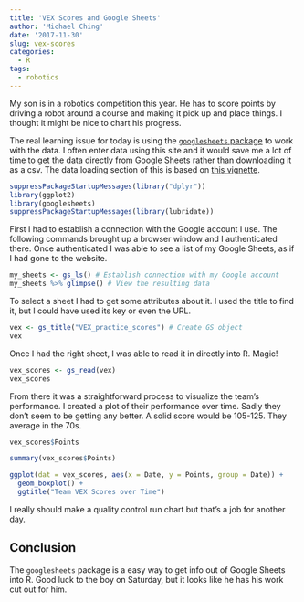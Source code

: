 ```yaml
---
title: 'VEX Scores and Google Sheets'
author: 'Michael Ching'
date: '2017-11-30'
slug: vex-scores
categories:
  - R
tags:
  - robotics
---
```


My son is in a robotics competition this year. He has to score points by driving a robot around a course and making it pick up and place things. I thought it might be nice to chart his progress.

The real learning issue for today is using the [`googlesheets` package](https://github.com/jennybc/googlesheets) to work with the data. I often enter data using this site and it would save me a lot of time to get the data directly from Google Sheets rather than downloading it as a csv. The data loading section of this is based on [this vignette](https://rawgit.com/jennybc/googlesheets/master/vignettes/basic-usage.html).
```r
suppressPackageStartupMessages(library("dplyr"))
library(ggplot2)
library(googlesheets)
suppressPackageStartupMessages(library(lubridate))
```
First I had to establish a connection with the Google account I use. The following commands brought up a browser window and I authenticated there. Once authenticated I was able to see a list of my Google Sheets, as if I had gone to the website.
```r
my_sheets <- gs_ls() # Establish connection with my Google account
my_sheets %>% glimpse() # View the resulting data
```

To select a sheet I had to get some attributes about it. I used the title to find it, but I could have used its key or even the URL.
```r
vex <- gs_title("VEX_practice_scores") # Create GS object 
vex
```

Once I had the right sheet, I was able to read it in directly into R. Magic!
```r
vex_scores <- gs_read(vex)
vex_scores
```

From there it was a straightforward process to visualize the team's performance. I created a plot of their performance over time. Sadly they don't seem to be getting any better. A solid score would be 105-125. They average in the 70s.

```r
vex_scores$Points

summary(vex_scores$Points)

ggplot(dat = vex_scores, aes(x = Date, y = Points, group = Date)) + 
  geom_boxplot() +
  ggtitle("Team VEX Scores over Time")
```

I really should make a quality control run chart but that's a job for another day.

## Conclusion
The `googlesheets` package is a easy way to get info out of Google Sheets into R. Good luck to the boy on Saturday, but it looks like he has his work cut out for him.